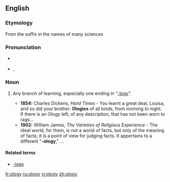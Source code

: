 {{also|-ology}}
==English==

===Etymology===
From the suffix {{term|-ology|lang=en}} in the names of many sciences

===Pronunciation===
* {{a|RP}} {{IPA|/ˈɒlədʒi/}}
* {{a|US}} {{enPR|äʹləjē}}, {{IPA|/ˈɑlədʒi/}}

===Noun===
{{en-noun|ologies}}

# {{context|colloquial|lang=en}} Any branch of learning, especially one ending in “[[-logy]]”.
#* '''1854:''' Charles Dickens, ''Hard Times'' - You learnt a great deal, Louisa, and so did your brother. '''Ologies''' of all kinds, from morning to night. If there is an Ology left, of any description, that has not been worn to rags...
#* '''1902:''' William James, ''The Varieties of Religious Experience'' - The ideal world, for them, is not a world of facts, but only of the meaning of facts; it is a point of view for judging facts.  It appertains to a different "'''-ology'''," ...

====Related terms====
* [[-logy]]

[[fr:ology]]
[[ru:ology]]
[[vi:ology]]
[[zh:ology]]